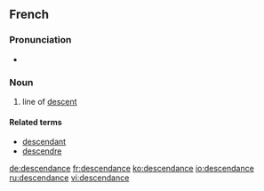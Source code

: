 ==French==

===Pronunciation===
* {{audio|Fr-descendance.ogg|Audio}}

===Noun===
{{fr-noun|f}}
# line of [[descent]]

====Related terms====
* [[descendant]]
* [[descendre]]

[[de:descendance]]
[[fr:descendance]]
[[ko:descendance]]
[[io:descendance]]
[[ru:descendance]]
[[vi:descendance]]